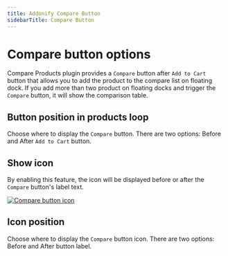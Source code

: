 ```yaml
---
title: Addonify Compare Button
sidebarTitle: Compare Button
---
```


# Compare button options


Compare Products plugin provides a `Compare` button after `Add to Cart` button that allows you to add the product to the compare list on floating dock. If you add more than two product on floating docks and trigger the `Compare` button, it will show the comparison table.



## Button position in products loop                 

Choose where to display the `Compare` button. There are two options: Before and After `Add to Cart` button.

## Show icon

By enabling this feature, the icon will be displayed before or after the `Compare` button's label text.

[![Compare button icon](/products/compare-products/compare-button-icon.png)](/products/compare-products/compare-button-icon.png)

## Icon position

Choose where to display the `Compare` button icon. There are two options: Before and After button label.

